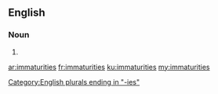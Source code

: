==English==

===Noun===
{{head|en|plural}}

# {{plural of|immaturity|lang=en|nocat=1}}

[[Category:English plurals ending in "-ies"]]

[[ar:immaturities]]
[[fr:immaturities]]
[[ku:immaturities]]
[[my:immaturities]]